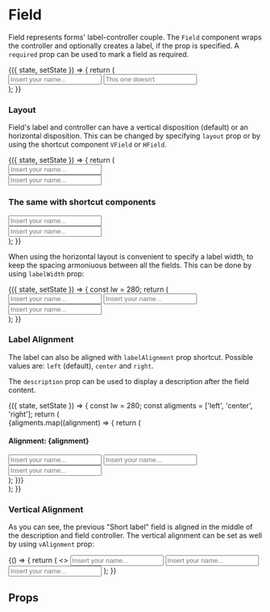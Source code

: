 


<Meta title="Forms/Field" component={Field} />

# Field

Field represents forms' label-controller couple.
The `Field` component wraps the controller and optionally creates a label, if the prop is specified.
A `required` prop can be used to mark a field as required.

<Canvas>
    <Story name="Default">
        <FormsStoryWrapper>
            {({ state, setState }) => {
                return (
                    <div style={{ width: 400 }}>
                        <Field label="This field has a label" required={true}>
                            <Input placeholder="Insert your name..." />
                        </Field>
                        <Field>
                            <Input placeholder="This one doesn't" />
                        </Field>
                    </div>
                );
            }}
        </FormsStoryWrapper>
    </Story>
</Canvas>

### Layout

Field's label and controller can have a vertical disposition (default) or an horizontal disposition.
This can be changed by specifying `layout` prop or by using the shortcut component `VField` or `HField`.

<Canvas>
    <Story name="Layout">
        <FormsStoryWrapper>
            {({ state, setState }) => {
                return (
                    <div style={{ width: 400 }}>
                        <div>
                            <Field label="Vertical layout label">
                                <Input placeholder="Insert your name..." />
                            </Field>
                        </div>
                        <div>
                            <Field label="Horizontal layout label" layout="horizontal">
                                <Input placeholder="Insert your name..." />
                            </Field>
                        </div>
                        <h3>The same with shortcut components</h3>
                        <div>
                            <VField label="Vertical layout label">
                                <Input placeholder="Insert your name..." />
                            </VField>
                        </div>
                        <div>
                            <HField label="Horizontal layout label">
                                <Input placeholder="Insert your name..." />
                            </HField>
                        </div>
                    </div>
                );
            }}
        </FormsStoryWrapper>
    </Story>
</Canvas>

When using the horizontal layout is convenient to specify a label width,
to keep the spacing armoniuous between all the fields.
This can be done by using `labelWidth` prop:

<Canvas>
    <Story name="Label Width">
        <FormsStoryWrapper>
            {({ state, setState }) => {
                const lw = 280;
                return (
                    <div style={{ width: 500 }}>
                        <HField labelWidth={lw} label="Horizontal layout label">
                            <Input placeholder="Insert your name..." />
                        </HField>
                        <HField labelWidth={lw} label="Short label">
                            <Input placeholder="Insert your name..." />
                        </HField>
                        <HField labelWidth={lw} label="Very very long field label for input field">
                            <Input placeholder="Insert your name..." />
                        </HField>
                    </div>
                );
            }}
        </FormsStoryWrapper>
    </Story>
</Canvas>

### Label Alignment

The label can also be aligned with `labelAlignment` prop shortcut.
Possible values are: `left` (default), `center` and `right`.

The `description` prop can be used to display a description after the field content.

<Canvas>
    <Story name="Label Alignment">
        <FormsStoryWrapper>
            {({ state, setState }) => {
                const lw = 280;
                const aligments = ['left', 'center', 'right'];
                return (
                    <div style={{ width: 500 }}>
                        {aligments.map((alignment) => {
                            return (
                                <div key={alignment} className="m-b-20">
                                    <h4>
                                        Alignment: <Monospace>{alignment}</Monospace>
                                    </h4>
                                    <HField
                                        labelWidth={lw}
                                        labelAlignment={alignment}
                                        label="Horizontal layout label"
                                    >
                                        <Input placeholder="Insert your name..." />
                                    </HField>
                                    <HField
                                        labelWidth={lw}
                                        labelAlignment={alignment}
                                        label="Short label"
                                        description="This is a short label used to describe the field content."
                                    >
                                        <Input placeholder="Insert your name..." />
                                    </HField>
                                    <HField
                                        labelWidth={lw}
                                        labelAlignment={alignment}
                                        label="Very very long field label for input field"
                                    >
                                        <Input placeholder="Insert your name..." />
                                    </HField>
                                </div>
                            );
                        })}
                    </div>
                );
            }}
        </FormsStoryWrapper>
    </Story>
</Canvas>

### Vertical Alignment

As you can see, the previous "Short label" field is aligned in the middle of the description and field controller.
The vertical alignment can be set as well by using `vAlignment` prop:

<Canvas>
    <Story name="Vertical Alignment">
        <FormsStoryWrapper>
            {() => {
                return (
                    <>
                        <HField
                            vAlignment="top"
                            labelWidth={100}
                            label="Short label"
                            description="This is a short label used to describe the field content."
                        >
                            <Input placeholder="Insert your name..." />
                        </HField>
                        <HField
                            vAlignment="middle"
                            labelWidth={100}
                            label="Short label"
                            description="This is a short label used to describe the field content."
                        >
                            <Input placeholder="Insert your name..." />
                        </HField>
                        <HField
                            vAlignment="bottom"
                            labelWidth={100}
                            label="Short label"
                            description="This is a short label used to describe the field content."
                        >
                            <Input placeholder="Insert your name..." />
                        </HField>
                    </>
                );
            }}
        </FormsStoryWrapper>
    </Story>
</Canvas>

## Props

<ArgsTable of={Field} />
